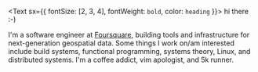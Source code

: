 <Text sx={{ fontSize: [2, 3, 4], fontWeight: `bold`, color: `heading` }}>
  hi there :-)
</Text>

I'm a software engineer at [Foursquare](https://foursquare.com/about/), building tools and infrastructure for next-generation geospatial data. Some things I work on/am interested include build systems, functional programming, systems theory, Linux, and distributed systems. I'm a coffee addict, vim apologist, and 5k runner.

